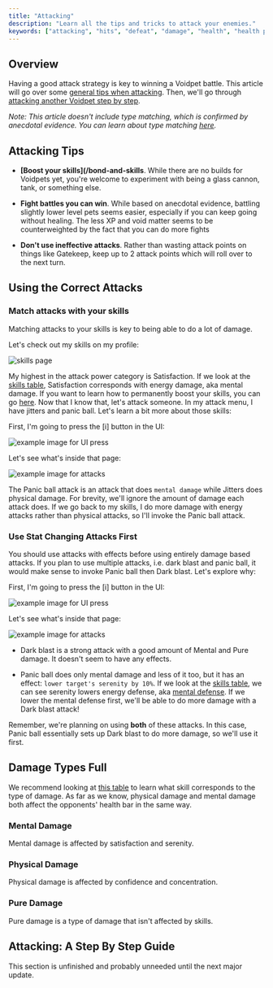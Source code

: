 ```yaml
---
title: "Attacking"
description: "Learn all the tips and tricks to attack your enemies."
keywords: ["attacking", "hits", "defeat", "damage", "health", "health points", "health bar", "health bars"]
---
```


## Overview

Having a good attack strategy is key to winning a Voidpet battle. This article will go over some [general tips when attacking](#attacking-tips). Then, we'll go through [attacking another Voidpet step by step](#attacking-a-step-by-step-guide).

*Note: This article doesn't include type matching, which is confirmed by anecdotal evidence. You can learn about type matching [here](/type-matching).*

## Attacking Tips

- **[Boost your skills](/bond-and-skills**. While there are no builds for Voidpets yet, you're welcome to experiment with being a glass cannon, tank, or something else.

- **Fight battles you can win**. While based on anecdotal evidence, battling slightly lower level pets seems easier, especially if you can keep going without healing. The less XP and void matter seems to be counterweighted by the fact that you can do more fights

- **Don't use ineffective attacks**. Rather than wasting attack points on things like Gatekeep, keep up to 2 attack points which will roll over to the next turn. 

## Using the Correct Attacks

### Match attacks with your skills

Matching attacks to your skills is key to being able to do a lot of damage.

Let's check out my skills on my profile:

![skills page](/wiki/skills-page.png)

My highest in the attack power category is Satisfaction. If we look at the [skills table](/bond-and-skills#skills), Satisfaction corresponds with energy damage, aka mental damage. If you want to learn how to permanently boost your skills, you can go [here](/bond-and-skills#permanently-boost-your-stats). Now that I know that, let's attack someone. In my attack menu, I have jitters and panic ball. Let's learn a bit more about those skills:

First, I'm going to press the [i] button in the UI:

![example image for UI press](/wiki/press-attack-info.png)

Let's see what's inside that page:

![example image for attacks](/wiki/attack-info-2.png)

The Panic ball attack is an attack that does `mental damage` while Jitters does physical damage. For brevity, we'll ignore the amount of damage each attack does. If we go back to my skills, I do more damage with energy attacks rather than physical attacks, so I'll invoke the Panic ball attack.

### Use Stat Changing Attacks First

You should use attacks with effects before using entirely damage based attacks. If you plan to use multiple attacks, i.e. dark blast and panic ball, it would make sense to invoke Panic ball then Dark blast. Let's explore why:

First, I'm going to press the [i] button in the UI:

![example image for UI press](/wiki/press-attack-info.png)

Let's see what's inside that page:

![example image for attacks](/wiki/attack-info.png)

- Dark blast is a strong attack with a good amount of Mental and Pure damage. It doesn't seem to have any effects.

- Panic ball does only mental damage and less of it too, but it has an effect: `lower target's serenity by 10%`. If we look at the [skills table](/bond-and-skills#skills), we can see serenity lowers energy defense, aka [mental defense](#damage-types-full). If we lower the mental defense first, we'll be able to do more damage with a Dark blast attack!

Remember, we're planning on using **both** of these attacks. In this case, Panic ball essentially sets up Dark blast to do more damage, so we'll use it first. 

## Damage Types Full

We recommend looking at [this table](/bond-and-skills#skills) to learn what skill corresponds to the type of damage. As far as we know, physical damage and mental damage both affect the opponents' health bar in the same way.

### Mental Damage

Mental damage is affected by satisfaction and serenity.

### Physical Damage

Physical damage is affected by confidence and concentration.

### Pure Damage

Pure damage is a type of damage that isn't affected by skills.

## Attacking: A Step By Step Guide

This section is unfinished and probably unneeded until the next major update.
